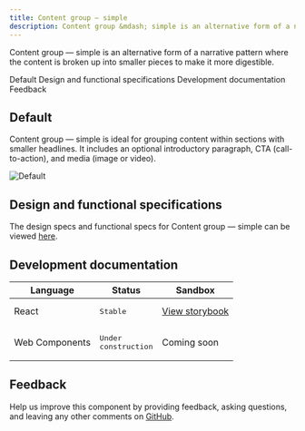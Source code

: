 ```yaml
---
title: Content group – simple
description: Content group &mdash; simple is an alternative form of a narrative pattern where the content is broken up into smaller pieces to make it more digestible.
---
```


<PageDescription>

Content group &mdash; simple is an alternative form of a narrative pattern where the content is broken up into smaller pieces to make it more digestible.

</PageDescription>

<AnchorLinks>

<AnchorLink>Default</AnchorLink>
<AnchorLink>Design and functional specifications</AnchorLink>
<AnchorLink>Development documentation</AnchorLink>
<AnchorLink>Feedback</AnchorLink>

</AnchorLinks>

## Default
Content group &mdash; simple is ideal for grouping content within sections with smaller headlines. It includes an optional introductory paragraph, CTA (call-to-action), and media (image or video). 

![Default](../../images/pattern/content-group-simple/default.jpg)

## Design and functional specifications

The design specs and functional specs for Content group &mdash; simple can be viewed <a href="https://ibm.box.com/s/einladcnn9zrfbmd0asuoywppr9zx7j9" target="_blank">here</a>.

## Development documentation

| Language      | Status        | Sandbox                                                                              |
| ------------- | -----------   | ------------------------------------------------------------------------             |
| React         | <div><span class="bx--tag bx--tag--green"><pre>Stable</pre></span></div>        | <a href="https://ibmdotcom-react.mybluemix.net/?path=/story/components-contentgroupsimple--default" target="_blank">View storybook</a>      |
| Web Components       | <div><span class="bx--tag bx--tag--cool-gray"><pre>Under construction</pre></span></div>  | Coming soon |

## Feedback

Help us improve this component by providing feedback, asking questions, and leaving any other comments on <a href="https://github.com/carbon-design-system/ibm-dotcom-library" target="_blank">GitHub</a>.

